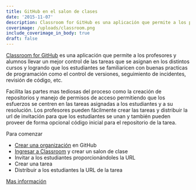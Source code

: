 ```yaml
---
title: GitHub en el salon de clases
date: '2015-11-07'
description: Classroom for GitHub es una aplicación que permite a los profesores y alumnos llevar un mejor control de las tareas que se asignan en los distintos cursos y logrando que los estudiantes se familiaricen con buenas practicas de programación como el control de versiones, seguimiento de incidentes, revisión de código, etc.
coverimage: /uploads/classroom.png
include_coverimage_in_body: true
draft: false
---
```


[Classroom for GitHub](https://classroom.github.com/) es una aplicación que permite a los profesores y alumnos llevar un mejor control de las tareas que se asignan en los distintos cursos y logrando que los estudiantes se familiaricen con buenas practicas de programación como el control de versiones, seguimiento de incidentes, revisión de código, etc.

Facilita las partes mas tediosas del proceso como la creación de repositorios y manejo de permisos de acceso permitiendo que los esfuerzos se centren en las tareas asignadas a los estudiantes y a su resolución. Los profesores pueden fácilmente crear las tareas y distribuir la url de invitación para que los estudiantes se unan y también pueden proveer de forma opcional código inicial para el repositorio de la tarea.

Para comenzar

- [Crear una organización](https://github.com/organizations/new) en GitHub
- [Ingresar a Classroom](https://classroom.github.com/) y crear un salon de clase
- Invitar a los estudiantes proporcionándoles la URL
- Crear una tarea
- Distribuir a los estudiantes la URL de la tarea

[Mas información](https://education.github.com/guide)
